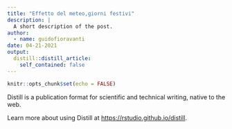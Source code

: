 ```yaml
---
title: "Effetto del meteo,giorni festivi"
description: |
  A short description of the post.
author:
  - name: guidofioravanti
date: 04-21-2021
output:
  distill::distill_article:
    self_contained: false
---
```



```r
knitr::opts_chunk$set(echo = FALSE)
```

Distill is a publication format for scientific and technical writing, native to the web.

Learn more about using Distill at <https://rstudio.github.io/distill>.


